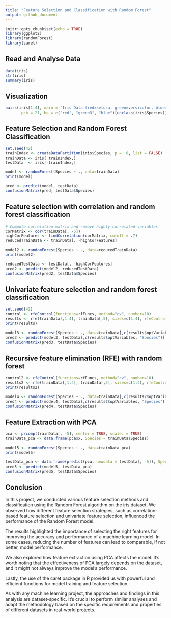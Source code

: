 ```yaml
---
title: "Feature Selection and Classification with Random Forest"
output: github_document
---
```



```r
knitr::opts_chunk$set(echo = TRUE)
library(ggplot2)
library(randomForest)
library(caret)
```

## Read and Analyse Data
```r
data(iris)
str(iris)
summary(iris)
```

## Visualization
```r
pairs(iris[1:4], main = "Iris Data (red=setosa, green=versicolor, blue=virginica)",
       pch = 21, bg = c("red", "green3", "blue")[unclass(iris$Species)])
```

## Feature Selection and Random Forest Classification
```r
set.seed(42)
trainIndex <- createDataPartition(iris$Species, p = .8, list = FALSE)
trainData <- iris[ trainIndex,]
testData  <- iris[-trainIndex,]

model <- randomForest(Species ~ ., data=trainData)
print(model)

pred <- predict(model, testData)
confusionMatrix(pred, testData$Species)
```
## Feature selection with correlation and random forest classification
```r
# Compute correlation matrix and remove highly correlated variables
corMatrix <- cor(trainData[, -5])
highCorFeatures <- findCorrelation(corMatrix, cutoff = .7)
reducedTrainData <- trainData[, -highCorFeatures]

model2 <- randomForest(Species ~ ., data=reducedTrainData)
print(model2)

reducedTestData <- testData[, -highCorFeatures]
pred2 <- predict(model2, reducedTestData)
confusionMatrix(pred2, testData$Species)
```
## Univariate feature selection and random forest classification
```r
set.seed(42)
control <- rfeControl(functions=rfFuncs, method="cv", number=10)
results <- rfe(trainData[,1:4], trainData[,5], sizes=c(1:4), rfeControl=control)
print(results)

model3 <- randomForest(Species ~ ., data=trainData[,c(results$optVariables, "Species")])
pred3 <- predict(model3, testData[,c(results$optVariables, "Species")])
confusionMatrix(pred3, testData$Species)
```
## Recursive feature elimination (RFE) with random forest
```r
control2 <- rfeControl(functions=rfFuncs, method="cv", number=10)
results2 <- rfe(trainData[,1:4], trainData[,5], sizes=c(1:4), rfeControl=control2)
print(results2)

model4 <- randomForest(Species ~ ., data=trainData[,c(results2$optVariables, "Species")])
pred4 <- predict(model4, testData[,c(results2$optVariables, "Species")])
confusionMatrix(pred4, testData$Species)
```
## Feature Extraction with PCA
```r
pca <- prcomp(trainData[, -5], center = TRUE, scale. = TRUE)
trainData_pca <- data.frame(pca$x, Species = trainData$Species)

model5 <- randomForest(Species ~ ., data=trainData_pca)
print(model5)

testData_pca <- data.frame(predict(pca, newdata = testData[, -5]), Species = testData$Species)
pred5 <- predict(model5, testData_pca)
confusionMatrix(pred5, testData$Species)
```
## Conclusion

In this project, we conducted various feature selection methods and classification using the Random Forest algorithm on the iris dataset. We observed how different feature selection strategies, such as correlation-based feature selection and univariate feature selection, influenced the performance of the Random Forest model. 

The results highlighted the importance of selecting the right features for improving the accuracy and performance of a machine learning model. In some cases, reducing the number of features can lead to comparable, if not better, model performance. 

We also explored how feature extraction using PCA affects the model. It's worth noting that the effectiveness of PCA largely depends on the dataset, and it might not always improve the model's performance. 

Lastly, the use of the caret package in R provided us with powerful and efficient functions for model training and feature selection. 

As with any machine learning project, the approaches and findings in this analysis are dataset-specific. It's crucial to perform similar analyses and adapt the methodology based on the specific requirements and properties of different datasets in real-world projects. 
